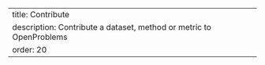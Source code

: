 ---
title: Contribute
description: Contribute a dataset, method or metric to OpenProblems
order: 20
---